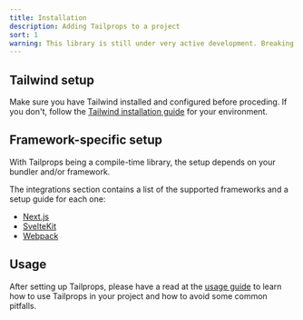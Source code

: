```yaml
---
title: Installation
description: Adding Tailprops to a project
sort: 1
warning: This library is still under very active development. Breaking changes are possible and for now we only support Next.js, SvelteKit and some JSX frameworks with Webpack, but we are very actively working on supporting more bundlers. If you know your way around writing bundler plugins please come help out on GitHub!
---
```


## Tailwind setup

Make sure you have Tailwind installed and configured before proceding. If you don't, follow the [Tailwind installation guide](https://tailwindcss.com/docs/installation/framework-guides) for your environment.

## Framework-specific setup

With Tailprops being a compile-time library, the setup depends on your bundler and/or framework.

The integrations section contains a list of the supported frameworks and a setup guide for each one:

- [Next.js](/integrations/nextjs)
- [SvelteKit](/integrations/sveltekit)
- [Webpack](/integrations/webpack)

## Usage

After setting up Tailprops, please have a read at the [usage guide](/docs/usage) to learn how to use Tailprops in your project and how to avoid some common pitfalls.
